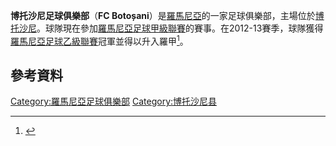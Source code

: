 {{Infobox football club
| clubname   = 博托沙尼
| image      = 
| caption    = 
| fullname   = Fotbal Club Botoșani
| nickname   = 
| founded    = {{Start date and years ago|df=yes|2001}}
| ground     = [[Stadionul_Municipal_(Botoșani)|Stadionul Municipal]]
| capacity   = 12,000
| owner      = Valeriu Iftime
| chairman   = Cornel Șfaițer
| manager    = [[Leontin_Grozavu|Leontin Grozavu]]
| league     = [[羅馬尼亞足球甲級聯賽|羅馬尼亞足球甲級聯賽]]
| season     = 2021–22
| position   = 羅馬甲，第 8 位
| website    = http://www.fcbotosani.ro/
|kit_alt1      = 
|pattern_la1   = 
|pattern_b1    = _fcbotosani1415h
|pattern_ra1   = 
|pattern_sh1   = 
|pattern_so1   = 
|leftarm1      = f9f9f9
|body1         = f9f9f9
|rightarm1     = f9f9f9
|shorts1       = f9f9f9
|socks1        = f9f9f9
|kit_alt2      = 
|pattern_la2   = 
|pattern_b2    = _fcbotosani1415a
|pattern_ra2   = 
|pattern_sh2   = 
|pattern_so2   = 
|leftarm2      = 2a4280
|body2         = 2a4280
|rightarm2     = 2a4280
|shorts2       = 2a4280
|socks2        = 2a4280
}}

'''博托沙尼足球俱樂部'''（'''FC Botoșani'''）是[[羅馬尼亞|羅馬尼亞]]的一家足球俱樂部，主場位於[[博托沙尼|博托沙尼]]。球隊現在參加[[羅馬尼亞足球甲級聯賽|羅馬尼亞足球甲級聯賽]]的賽事。在2012-13賽季，球隊獲得[[羅馬尼亞足球乙級聯賽|羅馬尼亞足球乙級聯賽]]冠軍並得以升入羅甲<ref name="Istorie">{{cite web|title=Istorie|trans_title=History|url=http://www.fcbotosani.ro/index.php?option=com_content&view=article&id=5&Itemid=20|work=FC Botoșani|language=ro|accessdate=2015-05-20|archive-date=2015-05-25|archive-url=https://web.archive.org/web/20150525163214/http://www.fcbotosani.ro/index.php?option=com_content&view=article&id=5&Itemid=20|dead-url=yes}}</ref>。

== 參考資料 ==
{{Reflist}}
[[Category:羅馬尼亞足球俱樂部|Category:羅馬尼亞足球俱樂部]]
[[Category:博托沙尼县|Category:博托沙尼县]]